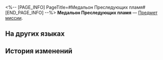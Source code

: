 <%-- [PAGE_INFO]
PageTitle=#Медальон Преследующих пламя#
[END_PAGE_INFO] --%>
{{Предмет Инфобокс
|id          = 140589
|Изображение = Предмет Медальон Преследующих пламя.png
|Тип         = Предмет миссии
|Инвентарь   = Миссии
|Редкость    = 3
|Эффект      = 
|Описание    = Знак, удостоверяющий личность Преследующего пламя, символизирует наивысшее доверие цезаря. Его обладатель имеет право свободного передвижения по полису.
}}
'''Медальон Преследующих пламя''' — [[Предмет миссии]].

==На других языках==
{{На других языках
|en   = Flame-Chase Medallion
|zhs  = 逐火铭牌
|zht  = 逐火銘牌
|ja   = 火追いの銘板
|ko   = 불을 쫓는 명패
|es   = Placa buscallamas
|fr   = Médaillon de la Chasse aux flammes
|ru   = Медальон Преследующих пламя
|th   = ตราไล่ล่าเปลวไฟ
|vi   = Huy Hiệu Săn Đuổi Lửa
|de   = Medaillon der Flammenjagd
|id   = Medali Pengejaran Api
|pt   = Medalhão da Perseguição às Chamas
}}

==История изменений==
{{История изменений|3.5}}